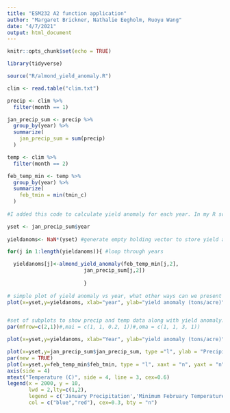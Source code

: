```yaml
---
title: "ESM232 A2 function application"
author: "Margaret Brickner, Nathalie Eegholm, Ruoyu Wang"
date: "4/7/2021"
output: html_document
---
```


```r
knitr::opts_chunk$set(echo = TRUE)

library(tidyverse)

source("R/almond_yield_anomaly.R")
```

```r
clim <- read.table("clim.txt")

precip <- clim %>% 
  filter(month == 1)

jan_precip_sum <- precip %>% 
  group_by(year) %>% 
  summarize(
    jan_precip_sum = sum(precip)
  )

temp <- clim %>% 
  filter(month == 2)

feb_temp_min <- temp %>% 
  group_by(year) %>%
  summarize(
    feb_tmin = min(tmin_c)
  )
  
#I added this code to calculate yield anomaly for each year. In my R script I called and filtered the data a bit differently, so can you make sure that this will get the right output in terms of calling the right columns, etc.? -Nathalie  

yset <- jan_precip_sum$year
  
yieldanoms<- NaN*(yset) #generate empty holding vector to store yield anomalies for each year

for(j in 1:length(yieldanoms)){ #loop through years

  yieldanoms[j]<-almond_yield_anomaly(feb_temp_min[j,2],
                         jan_precip_sum[j,2])
                         
                         }
                         
# simple plot of yield anomaly vs year, what other ways can we present the data?                         
plot(x=yset,y=yieldanoms, xlab="year", ylab="yield anomaly (tons/acre)",type = 'l', las = 1, lwd = 2, main = "Almond Yield Anomaly, Lobell et al., 2006")


#set of subplots to show precip and temp data along with yield anomaly. Not sure about how to best change margins/positions of plots
par(mfrow=c(2,1))#,mai = c(1, 1, 0.2, 1))#,oma = c(1, 1, 3, 1)) 

plot(x=yset,y=yieldanoms, xlab="Year", ylab="yield anomaly (tons/acre)",ylim=c(0,2000),type = 'l', las = 1, lwd = 2, cex.lab=0.6, cex.axis=0.75,main = "Almond Yield Anomaly,Lobell et al., 2006")

plot(x=yset,y=jan_precip_sum$jan_precip_sum, type ="l", ylab = "Precipitation (mm)",ylim=c(0,900),xlab = "Year",col = "blue", cex.lab=0.6, cex.axis=0.8)
par(new = TRUE)
plot(x=yset,y=feb_temp_min$feb_tmin, type = "l", xaxt = "n", yaxt = "n",ylab = "", xlab = "", col = "red", lty = 2, ylim=c(0,10), cex.lab=0.6)
axis(side = 4)
mtext("Temperature (C)", side = 4, line = 3, cex=0.6)
legend(x = 2000, y = 10, 
       lwd = 2,lty=c(1,2),
       legend = c('January Precipitation','Minimum February Temperature'),
       col = c("blue","red"), cex=0.3, bty = "n")

```

